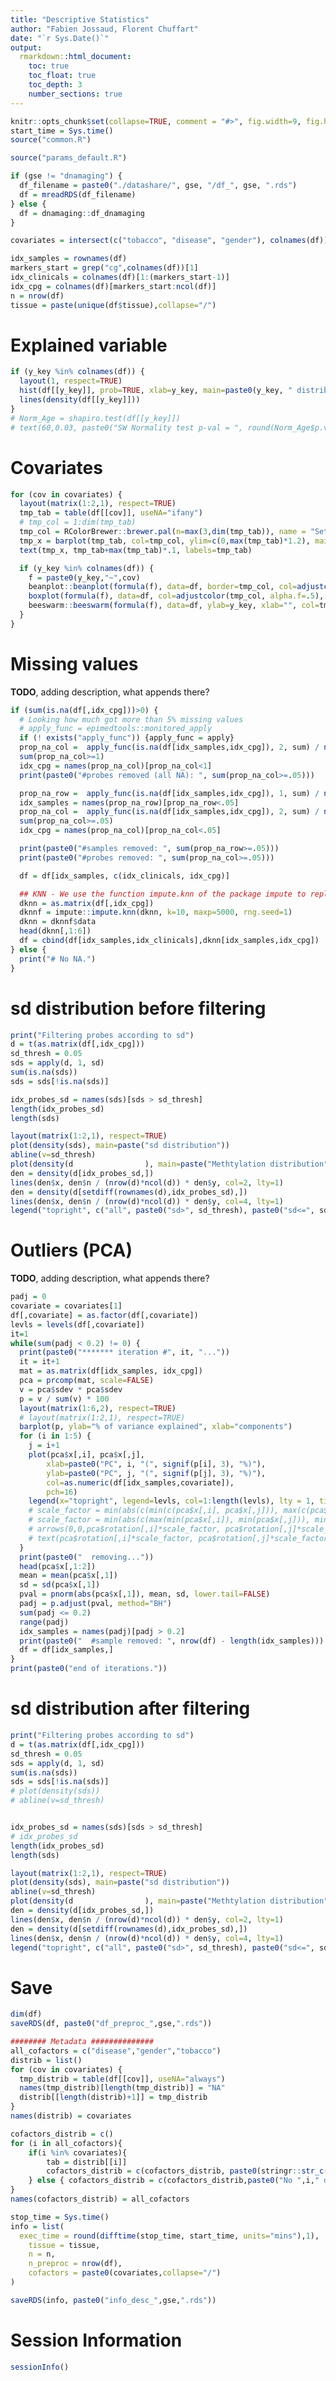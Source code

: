 ---
title: "Descriptive Statistics"
author: "Fabien Jossaud, Florent Chuffart"
date: "`r Sys.Date()`"
output: 
  rmarkdown::html_document:
    toc: true
    toc_float: true
    toc_depth: 3
    number_sections: true
---


```{r echo=FALSE}
knitr::opts_chunk$set(collapse=TRUE, comment = "#>", fig.width=9, fig.height=6, eval=TRUE, echo=FALSE, results="hide")
start_time = Sys.time()
source("common.R")
```

```{r params}
source("params_default.R")
```


```{r loading_data}
if (gse != "dnamaging") {
  df_filename = paste0("./datashare/", gse, "/df_", gse, ".rds")
  df = mreadRDS(df_filename)
} else {
  df = dnamaging::df_dnamaging  
}

covariates = intersect(c("tobacco", "disease", "gender"), colnames(df))
```


```{r building_indexes}
idx_samples = rownames(df)
markers_start = grep("cg",colnames(df))[1]
idx_clinicals = colnames(df)[1:(markers_start-1)]
idx_cpg = colnames(df)[markers_start:ncol(df)]
n = nrow(df)
tissue = paste(unique(df$tissue),collapse="/")
```

# Explained variable

```{r}
if (y_key %in% colnames(df)) {
  layout(1, respect=TRUE)
  hist(df[[y_key]], prob=TRUE, xlab=y_key, main=paste0(y_key, " distribution (", nrow(df), " obs.)")) 
  lines(density(df[[y_key]]))
}
# Norm_Age = shapiro.test(df[[y_key]])
# text(60,0.03, paste0("SW Normality test p-val = ", round(Norm_Age$p.value,5)))
```


# Covariates

```{r, fig.height=4.5}
for (cov in covariates) {
  layout(matrix(1:2,1), respect=TRUE)
  tmp_tab = table(df[[cov]], useNA="ifany")
  # tmp_col = 1:dim(tmp_tab)
  tmp_col = RColorBrewer::brewer.pal(n=max(3,dim(tmp_tab)), name = "Set1")
  tmp_x = barplot(tmp_tab, col=tmp_col, ylim=c(0,max(tmp_tab)*1.2), main=cov, las=2)
  text(tmp_x, tmp_tab+max(tmp_tab)*.1, labels=tmp_tab)

  if (y_key %in% colnames(df)) {
    f = paste0(y_key,"~",cov)
    beanplot::beanplot(formula(f), data=df, border=tmp_col, col=adjustcolor(c(1,1,1,1), alpha.f=.1), method="jitter", log="", ylab=y_key, xlab="", las=2, main=f)
    boxplot(formula(f), data=df, col=adjustcolor(tmp_col, alpha.f=.5), ylab=y_key, xlab="", las=2, main=f)
    beeswarm::beeswarm(formula(f), data=df, ylab=y_key, xlab="", col=tmp_col, las=2, main=f)  
  }
}
```


# Missing values

**TODO**, adding description, what appends there?

```{r missing values, results="verbatim"}
if (sum(is.na(df[,idx_cpg]))>0) {
  # Looking how much got more than 5% missing values
  # apply_func = epimedtools::monitored_apply
  if (! exists("apply_func")) {apply_func = apply}
  prop_na_col =  apply_func(is.na(df[idx_samples,idx_cpg]), 2, sum) / nrow(df)
  sum(prop_na_col>=1)
  idx_cpg = names(prop_na_col)[prop_na_col<1]
  print(paste0("#probes removed (all NA): ", sum(prop_na_col>=.05)))

  prop_na_row =  apply_func(is.na(df[idx_samples,idx_cpg]), 1, sum) / ncol(df)
  idx_samples = names(prop_na_row)[prop_na_row<.05]
  prop_na_col =  apply_func(is.na(df[idx_samples,idx_cpg]), 2, sum) / nrow(df)
  sum(prop_na_col>=.05)
  idx_cpg = names(prop_na_col)[prop_na_col<.05]

  print(paste0("#samples removed: ", sum(prop_na_row>=.05)))
  print(paste0("#probes removed: ", sum(prop_na_col>=.05)))

  df = df[idx_samples, c(idx_clinicals, idx_cpg)]

  ## KNN - We use the function impute.knn of the package impute to replace remaining missing values with KNN method. 
  dknn = as.matrix(df[,idx_cpg])
  dknnf = impute::impute.knn(dknn, k=10, maxp=5000, rng.seed=1)
  dknn = dknnf$data
  head(dknn[,1:6])
  df = cbind(df[idx_samples,idx_clinicals],dknn[idx_samples,idx_cpg])
} else {
  print("# No NA.") 
}
```

# sd distribution before filtering


```{r filter_sd1, fig.height=4.5}
print("Filtering probes according to sd")
d = t(as.matrix(df[,idx_cpg]))
sd_thresh = 0.05
sds = apply(d, 1, sd)
sum(is.na(sds))
sds = sds[!is.na(sds)]

idx_probes_sd = names(sds)[sds > sd_thresh]
length(idx_probes_sd)
length(sds)

layout(matrix(1:2,1), respect=TRUE)
plot(density(sds), main=paste("sd distribution"))
abline(v=sd_thresh)
plot(density(d                ), main=paste("Methtylation distribution"), lty=2)
den = density(d[idx_probes_sd,])
lines(den$x, den$n / (nrow(d)*ncol(d)) * den$y, col=2, lty=1)
den = density(d[setdiff(rownames(d),idx_probes_sd),])
lines(den$x, den$n / (nrow(d)*ncol(d)) * den$y, col=4, lty=1)
legend("topright", c("all", paste0("sd>", sd_thresh), paste0("sd<=", sd_thresh)), col=c(1,2,4), lty=c(2,1,1))
```


# Outliers (PCA)

**TODO**, adding description, what appends there?

```{r acp, results="verbatim"}
padj = 0
covariate = covariates[1]
df[,covariate] = as.factor(df[,covariate])
levls = levels(df[,covariate])
it=1
while(sum(padj < 0.2) != 0) {
  print(paste0("******* iteration #", it, "..."))
  it = it+1
  mat = as.matrix(df[idx_samples, idx_cpg])
  pca = prcomp(mat, scale=FALSE)
  v = pca$sdev * pca$sdev
  p = v / sum(v) * 100
  layout(matrix(1:6,2), respect=TRUE)
  # layout(matrix(1:2,1), respect=TRUE)
  barplot(p, ylab="% of variance explained", xlab="components")
  for (i in 1:5) {
    j = i+1
    plot(pca$x[,i], pca$x[,j], 
    	xlab=paste0("PC", i, "(", signif(p[i], 3), "%)"), 
    	ylab=paste0("PC", j, "(", signif(p[j], 3), "%)"), 
    	col=as.numeric(df[idx_samples,covariate]),
    	pch=16)  
    legend(x="topright", legend=levls, col=1:length(levls), lty = 1, title=covariate)
    # scale_factor = min(abs(c(min(c(pca$x[,i], pca$x[,j])), max(c(pca$x[,i], pca$x[,j])))))
    # scale_factor = min(abs(c(max(min(pca$x[,i]), min(pca$x[,j])), min(max(pca$x[,i]), max(pca$x[,j])))))
    # arrows(0,0,pca$rotation[,i]*scale_factor, pca$rotation[,j]*scale_factor, col="grey")
    # text(pca$rotation[,i]*scale_factor, pca$rotation[,j]*scale_factor, rownames(pca$rotation))
  }
  print(paste0("  removing..."))
  head(pca$x[,1:2])
  mean = mean(pca$x[,1])
  sd = sd(pca$x[,1])
  pval = pnorm(abs(pca$x[,1]), mean, sd, lower.tail=FALSE)
  padj = p.adjust(pval, method="BH")
  sum(padj <= 0.2)
  range(padj)  
  idx_samples = names(padj)[padj > 0.2]
  print(paste0("  #sample removed: ", nrow(df) - length(idx_samples)))
  df = df[idx_samples,]
}
print(paste0("end of iterations."))

```







# sd distribution after filtering


 

```{r filter_sd2, fig.height=4.5}
print("Filtering probes according to sd")
d = t(as.matrix(df[,idx_cpg]))
sd_thresh = 0.05
sds = apply(d, 1, sd)
sum(is.na(sds))
sds = sds[!is.na(sds)]
# plot(density(sds))
# abline(v=sd_thresh)


idx_probes_sd = names(sds)[sds > sd_thresh]
# idx_probes_sd
length(idx_probes_sd)
length(sds)

layout(matrix(1:2,1), respect=TRUE)
plot(density(sds), main=paste("sd distribution"))
abline(v=sd_thresh)
plot(density(d                ), main=paste("Methtylation distribution"), lty=2)
den = density(d[idx_probes_sd,])
lines(den$x, den$n / (nrow(d)*ncol(d)) * den$y, col=2, lty=1)
den = density(d[setdiff(rownames(d),idx_probes_sd),])
lines(den$x, den$n / (nrow(d)*ncol(d)) * den$y, col=4, lty=1)
legend("topright", c("all", paste0("sd>", sd_thresh), paste0("sd<=", sd_thresh)), col=c(1,2,4), lty=c(2,1,1))
```

# Save


```{r export preprocessed df, results="verbatim", echo=TRUE}
dim(df)
saveRDS(df, paste0("df_preproc_",gse,".rds"))
```





```{r}
######## Metadata ##############
all_cofactors = c("disease","gender","tobacco")
distrib = list()
for (cov in covariates) {
  tmp_distrib = table(df[[cov]], useNA="always")
  names(tmp_distrib)[length(tmp_distrib)] = "NA"  
  distrib[[length(distrib)+1]] = tmp_distrib
}
names(distrib) = covariates

cofactors_distrib = c()
for (i in all_cofactors){
	if(i %in% covariates){
		tab = distrib[[i]]
		cofactors_distrib = c(cofactors_distrib, paste0(stringr::str_c(names(tab),tab,sep="="),collapse=" / "))
	} else { cofactors_distrib = c(cofactors_distrib,paste0("No ",i," distribution in this GSE")) }
}
names(cofactors_distrib) = all_cofactors
```

```{r}
stop_time = Sys.time()
info = list(
  exec_time = round(difftime(stop_time, start_time, units="mins"),1),
	tissue = tissue,
	n = n,
	n_preproc = nrow(df),
	cofactors = paste0(covariates,collapse="/")
)

saveRDS(info, paste0("info_desc_",gse,".rds"))
```

# Session Information

```{r, results="verbatim"}
sessionInfo()
```

